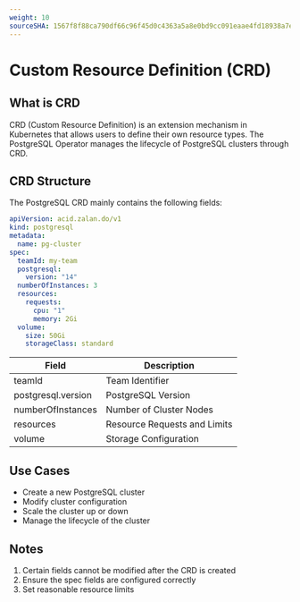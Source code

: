 ```yaml
---
weight: 10
sourceSHA: 1567f8f88ca790df66c96f45d0c4363a5a8e0bd9cc091eaae4fd18938a7e8f48
---
```


# Custom Resource Definition (CRD)

## What is CRD

CRD (Custom Resource Definition) is an extension mechanism in Kubernetes that allows users to define their own resource types. The PostgreSQL Operator manages the lifecycle of PostgreSQL clusters through CRD.

## CRD Structure

The PostgreSQL CRD mainly contains the following fields:

```yaml
apiVersion: acid.zalan.do/v1
kind: postgresql
metadata:
  name: pg-cluster
spec:
  teamId: my-team
  postgresql:
    version: "14"
  numberOfInstances: 3
  resources:
    requests:
      cpu: "1"
      memory: 2Gi
  volume:
    size: 50Gi
    storageClass: standard
```

| Field               | Description           |
|---------------------|-----------------------|
| teamId              | Team Identifier       |
| postgresql.version   | PostgreSQL Version    |
| numberOfInstances   | Number of Cluster Nodes|
| resources           | Resource Requests and Limits |
| volume              | Storage Configuration  |

## Use Cases

- Create a new PostgreSQL cluster
- Modify cluster configuration
- Scale the cluster up or down
- Manage the lifecycle of the cluster

## Notes

1. Certain fields cannot be modified after the CRD is created
2. Ensure the spec fields are configured correctly
3. Set reasonable resource limits
